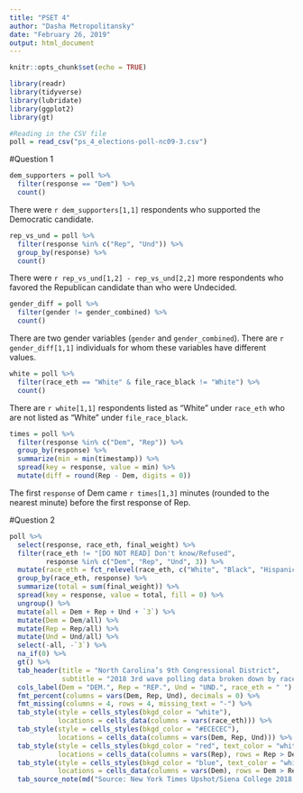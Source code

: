 ```yaml
---
title: "PSET 4"
author: "Dasha Metropolitansky"
date: "February 26, 2019"
output: html_document
---
```


```r
knitr::opts_chunk$set(echo = TRUE)
```

```r
library(readr)
library(tidyverse)
library(lubridate)
library(ggplot2)
library(gt)

#Reading in the CSV file
poll = read_csv("ps_4_elections-poll-nc09-3.csv")
```

#Question 1

```r
dem_supporters = poll %>%
  filter(response == "Dem") %>%
  count()
```
There were `r dem_supporters[1,1]` respondents who supported the Democratic candidate.

```r
rep_vs_und = poll %>%
  filter(response %in% c("Rep", "Und")) %>%
  group_by(response) %>%
  count()
```
There were `r rep_vs_und[1,2] - rep_vs_und[2,2]` more respondents who favored the Republican candidate than who were Undecided.

```r
gender_diff = poll %>%
  filter(gender != gender_combined) %>%
  count()
```
There are two gender variables (`gender` and `gender_combined`). There are `r gender_diff[1,1]` individuals for whom these variables have different values.

```r
white = poll %>%
  filter(race_eth == "White" & file_race_black != "White") %>%
  count() 
```
There are `r white[1,1]` respondents listed as “White” under `race_eth` who are not listed as “White” under `file_race_black`. 

```r
times = poll %>%
  filter(response %in% c("Dem", "Rep")) %>%
  group_by(response) %>%
  summarize(min = min(timestamp)) %>%
  spread(key = response, value = min) %>%
  mutate(diff = round(Rep - Dem, digits = 0))
```
The first `response` of Dem came `r times[1,3]` minutes (rounded to the nearest minute) before the first response of Rep. 

#Question 2

```r
poll %>%
  select(response, race_eth, final_weight) %>%
  filter(race_eth != "[DO NOT READ] Don't know/Refused", 
         response %in% c("Dem", "Rep", "Und", 3)) %>%
  mutate(race_eth = fct_relevel(race_eth, c("White", "Black", "Hispanic", "Asian", "Other"))) %>%
  group_by(race_eth, response) %>%
  summarize(total = sum(final_weight)) %>%
  spread(key = response, value = total, fill = 0) %>%
  ungroup() %>%
  mutate(all = Dem + Rep + Und + `3`) %>%
  mutate(Dem = Dem/all) %>%
  mutate(Rep = Rep/all) %>%
  mutate(Und = Und/all) %>%
  select(-all, -`3`) %>%
  na_if(0) %>%
  gt() %>%
  tab_header(title = "North Carolina’s 9th Congressional District", 
             subtitle = "2018 3rd wave polling data broken down by race") %>%
  cols_label(Dem = "DEM.", Rep = "REP.", Und = "UND.", race_eth = " ") %>%
  fmt_percent(columns = vars(Dem, Rep, Und), decimals = 0) %>%
  fmt_missing(columns = 4, rows = 4, missing_text = "-") %>%
  tab_style(style = cells_styles(bkgd_color = "white"),
            locations = cells_data(columns = vars(race_eth))) %>%
  tab_style(style = cells_styles(bkgd_color = "#ECECEC"),
            locations = cells_data(columns = vars(Dem, Rep, Und))) %>%
  tab_style(style = cells_styles(bkgd_color = "red", text_color = "white"),
            locations = cells_data(columns = vars(Rep), rows = Rep > Dem)) %>%
  tab_style(style = cells_styles(bkgd_color = "blue", text_color = "white"),
            locations = cells_data(columns = vars(Dem), rows = Dem > Rep)) %>% 
  tab_source_note(md("Source: New York Times Upshot/Siena College 2018 live polls"))
```
